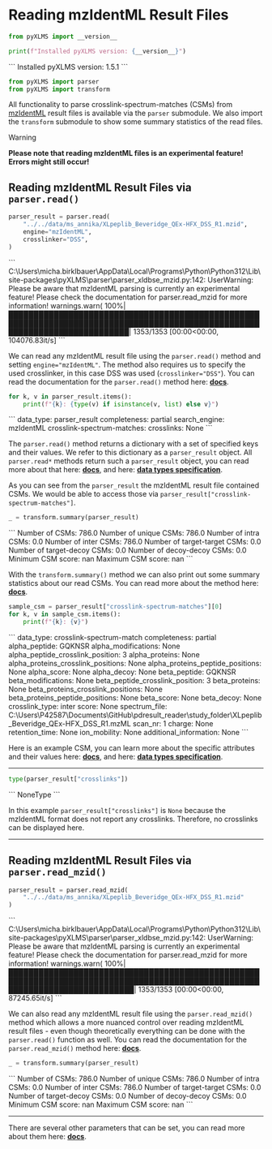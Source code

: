 
# Reading mzIdentML Result Files


```python copy
from pyXLMS import __version__

print(f"Installed pyXLMS version: {__version__}")
```
<Callout emoji="✓">
```
    Installed pyXLMS version: 1.5.1
```
</Callout>


```python copy
from pyXLMS import parser
from pyXLMS import transform
```

All functionality to parse crosslink-spectrum-matches (CSMs) from [mzIdentML](https://www.psidev.info/mzidentml) result files is available via the `parser` submodule. We also import the `transform` submodule to show some summary statistics of the read files.

> [!WARNING]
>
> **Please note that reading mzIdentML files is an experimental feature! Errors might still occur!**

## Reading mzIdentML Result Files via `parser.read()`


```python copy
parser_result = parser.read(
    "../../data/ms_annika/XLpeplib_Beveridge_QEx-HFX_DSS_R1.mzid",
    engine="mzIdentML",
    crosslinker="DSS",
)
```
<Callout type="warning">
```
    C:\Users\micha.birklbauer\AppData\Local\Programs\Python\Python312\Lib\site-packages\pyXLMS\parser\parser_xldbse_mzid.py:142: UserWarning: Please be aware that mzIdentML parsing is currently an experimental feature!
    Please check the documentation for parser.read_mzid for more information!
      warnings.warn(
    100%|████████████████████████████████████████████████████████████████████████████████████████████████████████████████████████████| 1353/1353 [00:00<00:00, 104076.83it/s]
```
</Callout>

We can read any mzIdentML result file using the `parser.read()` method and setting `engine="mzIdentML"`. The method also requires us to specify the used crosslinker, in this case DSS was used (`crosslinker="DSS"`). You can read the documentation for the `parser.read()` method here: [**docs**](https://hgb-bin-proteomics.github.io/pyXLMS/pyXLMS.parser.html#pyXLMS.parser.read).


```python copy
for k, v in parser_result.items():
    print(f"{k}: {type(v) if isinstance(v, list) else v}")
```
<Callout emoji="✓">
```
    data_type: parser_result
    completeness: partial
    search_engine: mzIdentML
    crosslink-spectrum-matches: <class 'list'>
    crosslinks: None
```
</Callout>

The `parser.read()` method returns a dictionary with a set of specified keys and their values. We refer to this dictionary as a `parser_result` object. All `parser.read*` methods return such a `parser_result` object, you can read more about that here: [**docs**](https://hgb-bin-proteomics.github.io/pyXLMS/pyXLMS.html#pyXLMS.data.create_parser_result), and here: [**data types specification**](https://github.com/hgb-bin-proteomics/pyXLMS/blob/master/docs/data_types.md).

As you can see from the `parser_result` the mzIdentML result file contained CSMs. We would be able to access those via `parser_result["crosslink-spectrum-matches"]`.


```python copy
_ = transform.summary(parser_result)
```
<Callout emoji="✓">
```
    Number of CSMs: 786.0
    Number of unique CSMs: 786.0
    Number of intra CSMs: 0.0
    Number of inter CSMs: 786.0
    Number of target-target CSMs: 0.0
    Number of target-decoy CSMs: 0.0
    Number of decoy-decoy CSMs: 0.0
    Minimum CSM score: nan
    Maximum CSM score: nan
```
</Callout>

With the `transform.summary()` method we can also print out some summary statistics about our read CSMs. You can read more about the method here: [**docs**](https://hgb-bin-proteomics.github.io/pyXLMS/pyXLMS.transform.html#pyXLMS.transform.summary.summary).


```python copy
sample_csm = parser_result["crosslink-spectrum-matches"][0]
for k, v in sample_csm.items():
    print(f"{k}: {v}")
```
<Callout emoji="✓">
```
    data_type: crosslink-spectrum-match
    completeness: partial
    alpha_peptide: GQKNSR
    alpha_modifications: None
    alpha_peptide_crosslink_position: 3
    alpha_proteins: None
    alpha_proteins_crosslink_positions: None
    alpha_proteins_peptide_positions: None
    alpha_score: None
    alpha_decoy: None
    beta_peptide: GQKNSR
    beta_modifications: None
    beta_peptide_crosslink_position: 3
    beta_proteins: None
    beta_proteins_crosslink_positions: None
    beta_proteins_peptide_positions: None
    beta_score: None
    beta_decoy: None
    crosslink_type: inter
    score: None
    spectrum_file: C:\Users\P42587\Documents\GitHub\pdresult_reader\study_folder\XLpeplib_Beveridge_QEx-HFX_DSS_R1.mzML
    scan_nr: 1
    charge: None
    retention_time: None
    ion_mobility: None
    additional_information: None
```
</Callout>

Here is an example CSM, you can learn more about the specific attributes and their values here: [**docs**](https://hgb-bin-proteomics.github.io/pyXLMS/pyXLMS.html#pyXLMS.data.create_csm), and here: [**data types specification**](https://github.com/hgb-bin-proteomics/pyXLMS/blob/master/docs/data_types.md).

*****


```python copy
type(parser_result["crosslinks"])
```
<Callout emoji="✓">
```
    NoneType
```
</Callout>


In this example `parser_result["crosslinks"]` is `None`  because the mzIdentML format does not report any crosslinks. Therefore, no crosslinks can be displayed here.

*****

## Reading mzIdentML Result Files via `parser.read_mzid()`


```python copy
parser_result = parser.read_mzid(
    "../../data/ms_annika/XLpeplib_Beveridge_QEx-HFX_DSS_R1.mzid"
)
```
<Callout type="warning">
```
    C:\Users\micha.birklbauer\AppData\Local\Programs\Python\Python312\Lib\site-packages\pyXLMS\parser\parser_xldbse_mzid.py:142: UserWarning: Please be aware that mzIdentML parsing is currently an experimental feature!
    Please check the documentation for parser.read_mzid for more information!
      warnings.warn(
    100%|█████████████████████████████████████████████████████████████████████████████████████████████████████████████████████████████| 1353/1353 [00:00<00:00, 87245.65it/s]
```
</Callout>

We can also read any mzIdentML result file using the `parser.read_mzid()` method which allows a more nuanced control over reading mzIdentML result files - even though theoretically everything can be done with the `parser.read()` function as well. You can read the documentation for the `parser.read_mzid()` method here: [**docs**](https://hgb-bin-proteomics.github.io/pyXLMS/pyXLMS.parser.html#pyXLMS.parser.parser_xldbse_mzid.read_mzid).


```python copy
_ = transform.summary(parser_result)
```
<Callout emoji="✓">
```
    Number of CSMs: 786.0
    Number of unique CSMs: 786.0
    Number of intra CSMs: 0.0
    Number of inter CSMs: 786.0
    Number of target-target CSMs: 0.0
    Number of target-decoy CSMs: 0.0
    Number of decoy-decoy CSMs: 0.0
    Minimum CSM score: nan
    Maximum CSM score: nan
```
</Callout>

*****

There are several other parameters that can be set, you can read more about them here: [**docs**](https://hgb-bin-proteomics.github.io/pyXLMS/pyXLMS.parser.html#pyXLMS.parser.parser_xldbse_mzid.read_mzid).
